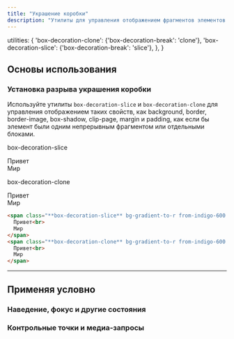```yaml
---
title: "Украшение коробки"
description: "Утилиты для управления отображением фрагментов элементов в нескольких строках, столбцах или страницах."
---
```



  utilities: {
    'box-decoration-clone': {'box-decoration-break': 'clone'},
    'box-decoration-slice': {'box-decoration-break': 'slice'},
  },
}

## Основы использования

### Установка разрыва украшения коробки

Используйте утилиты `box-decoration-slice` и `box-decoration-clone` для управления отображением таких свойств, как background, border, border-image, box-shadow, clip-page, margin и padding, как если бы элемент были одним непрерывным фрагментом или отдельными блоками.

<Example>
  <div class="grid grid-cols-1 sm:grid-cols-2 gap-10 px-10 font-mono font-bold">
    <div class="flex flex-col">
      <p class="font-medium text-sm text-slate-500 font-mono mb-3 dark:text-slate-400">box-decoration-slice</p>
      <div class="text-5xl font-extrabold leading-none tracking-tight font-sans">
        <span class="box-decoration-slice text-white bg-gradient-to-r from-indigo-600 to-pink-500 leading-[3.5rem] px-2">
          Привет<br>
          Мир
        </span>
      </div>
    </div>
    <div class="flex flex-col">
      <p class="font-medium text-sm text-slate-500 font-mono mb-3 dark:text-slate-400">box-decoration-clone</p>
      <div class="text-5xl font-extrabold leading-none tracking-tight font-sans">
        <span class="box-decoration-clone text-white bg-gradient-to-r from-indigo-600 to-pink-500 leading-[3.5rem] px-2">
          Привет<br>
          Мир
        </span>
      </div>
    </div>
  </div>
</Example>

```html
<span class="**box-decoration-slice** bg-gradient-to-r from-indigo-600 to-pink-500 text-white px-2 ...">
  Привет<br>
  Мир
</span>
<span class="**box-decoration-clone** bg-gradient-to-r from-indigo-600 to-pink-500 text-white px-2 ...">
  Привет<br>
  Мир
</span>
```

---

## <Heading ignore>Применяя условно</Heading>

### <Heading ignore>Наведение, фокус и другие состояния</Heading>

<HoverFocusAndOtherStates defaultClass="box-decoration-clone" featuredClass="box-decoration-slice" />

### <Heading ignore>Контрольные точки и медиа-запросы</Heading>

<BreakpointsAndMediaQueries defaultClass="box-decoration-clone" featuredClass="box-decoration-slice" />
